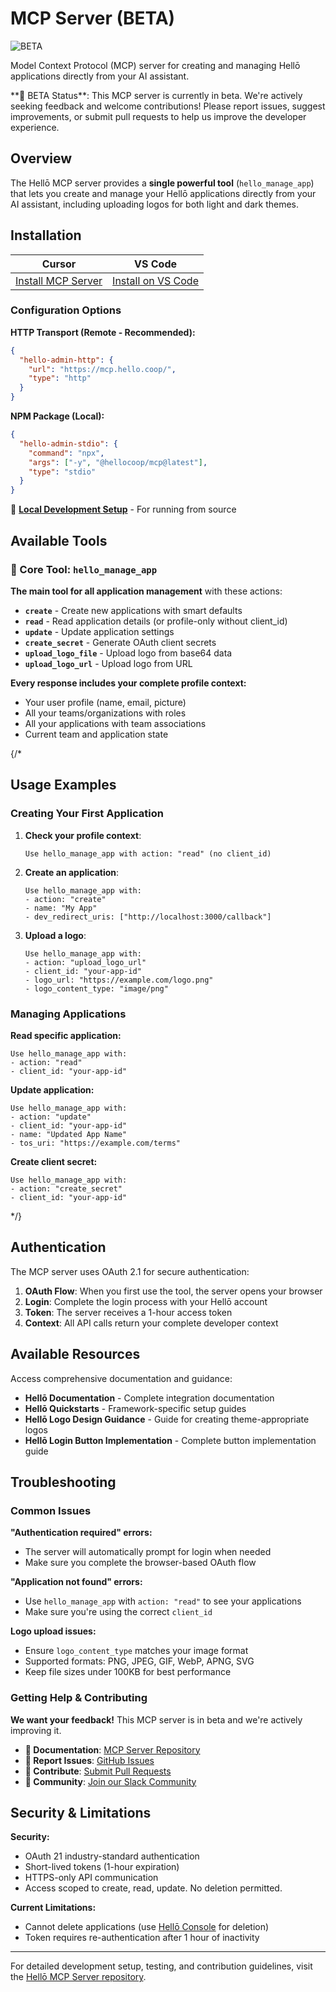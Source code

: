 
# MCP Server (BETA)

<img src="https://cdn.hello.coop/images/beta-label.png" alt="BETA" className="beta-label"/>

Model Context Protocol (MCP) server for creating and managing Hellō applications directly from your AI assistant.

<Callout type="warning">
**🚧 BETA Status**: This MCP server is currently in beta. We're actively seeking feedback and welcome contributions! Please report issues, suggest improvements, or submit pull requests to help us improve the developer experience.
</Callout>

## Overview

The Hellō MCP server provides a **single powerful tool** (`hello_manage_app`) that lets you create and manage your Hellō applications directly from your AI assistant, including uploading logos for both light and dark themes.

## Installation

| Cursor | VS Code |
|--------|---------|
| [Install MCP Server](https://cursor.com/install-mcp?name=hello-admin&config=eyJ1cmwiOiJodHRwczovL21jcC5oZWxsby5jb29wIn0K) | [Install on VS Code](vscode:mcp/install?%7B%22name%22%3A%22Hell%C5%8D%20Admin%22%2C%22url%22%3A%22https%3A//mcp.hello.coop%22%2C%22type%22%3A%22http%22%7D) |

### Configuration Options

**HTTP Transport (Remote - Recommended):**
```json
{
  "hello-admin-http": {
    "url": "https://mcp.hello.coop/",
    "type": "http"
  }
}
```

**NPM Package (Local):**
```json
{
  "hello-admin-stdio": {
    "command": "npx",
    "args": ["-y", "@hellocoop/mcp@latest"],
    "type": "stdio"
  }
}
```

📖 **[Local Development Setup](https://github.com/hellocoop/MCP#local-development)** - For running from source

## Available Tools

### 🎯 Core Tool: `hello_manage_app`

**The main tool for all application management** with these actions:

- **`create`** - Create new applications with smart defaults
- **`read`** - Read application details (or profile-only without client_id)
- **`update`** - Update application settings
- **`create_secret`** - Generate OAuth client secrets
- **`upload_logo_file`** - Upload logo from base64 data
- **`upload_logo_url`** - Upload logo from URL

**Every response includes your complete profile context:**
- Your user profile (name, email, picture)
- All your teams/organizations with roles
- All your applications with team associations
- Current team and application state

{/*
## Usage Examples

### Creating Your First Application

1. **Check your profile context**:
   ```
   Use hello_manage_app with action: "read" (no client_id)
   ```

2. **Create an application**:
   ```
   Use hello_manage_app with:
   - action: "create"
   - name: "My App"
   - dev_redirect_uris: ["http://localhost:3000/callback"]
   ```

3. **Upload a logo**:
   ```
   Use hello_manage_app with:
   - action: "upload_logo_url"
   - client_id: "your-app-id"
   - logo_url: "https://example.com/logo.png"
   - logo_content_type: "image/png"
   ```

### Managing Applications

**Read specific application:**
```
Use hello_manage_app with:
- action: "read"
- client_id: "your-app-id"
```

**Update application:**
```
Use hello_manage_app with:
- action: "update"
- client_id: "your-app-id"
- name: "Updated App Name"
- tos_uri: "https://example.com/terms"
```

**Create client secret:**
```
Use hello_manage_app with:
- action: "create_secret"
- client_id: "your-app-id"
```
*/}

## Authentication

The MCP server uses OAuth 2.1 for secure authentication:

1. **OAuth Flow**: When you first use the tool, the server opens your browser
2. **Login**: Complete the login process with your Hellō account
3. **Token**: The server receives a 1-hour access token
4. **Context**: All API calls return your complete developer context


## Available Resources

Access comprehensive documentation and guidance:

- **Hellō Documentation** - Complete integration documentation
- **Hellō Quickstarts** - Framework-specific setup guides
- **Hellō Logo Design Guidance** - Guide for creating theme-appropriate logos
- **Hellō Login Button Implementation** - Complete button implementation guide

## Troubleshooting

### Common Issues

**"Authentication required" errors:**
- The server will automatically prompt for login when needed
- Make sure you complete the browser-based OAuth flow

**"Application not found" errors:**
- Use `hello_manage_app` with `action: "read"` to see your applications
- Make sure you're using the correct `client_id`

**Logo upload issues:**
- Ensure `logo_content_type` matches your image format
- Supported formats: PNG, JPEG, GIF, WebP, APNG, SVG
- Keep file sizes under 100KB for best performance

### Getting Help & Contributing

**We want your feedback!** This MCP server is in beta and we're actively improving it.

- **📖 Documentation**: [MCP Server Repository](https://github.com/hellocoop/MCP)
- **🐛 Report Issues**: [GitHub Issues](https://github.com/hellocoop/MCP/issues)
- **🔧 Contribute**: [Submit Pull Requests](https://github.com/hellocoop/MCP/pulls)
- **💬 Community**: [Join our Slack Community](https://hello-community.slack.com/join/shared_invite/zt-1eccnd2np-qJoOWBkHGnpxvBpCTtaH9g#/shared-invite/email)

## Security & Limitations

**Security:**
- OAuth 21 industry-standard authentication
- Short-lived tokens (1-hour expiration)
- HTTPS-only API communication
- Access scoped to create, read, update. No deletion permitted.

**Current Limitations:**
- Cannot delete applications (use [Hellō Console](https://console.hello.coop) for deletion)
- Token requires re-authentication after 1 hour of inactivity

---

For detailed development setup, testing, and contribution guidelines, visit the [Hellō MCP Server repository](https://github.com/hellocoop/MCP).
